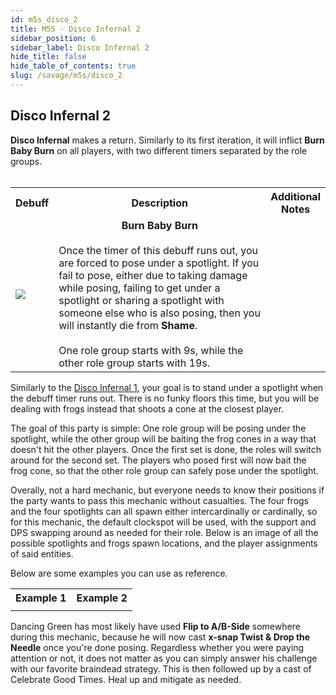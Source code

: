 ```yaml
---
id: m5s_disco_2
title: M5S - Disco Infernal 2
sidebar_position: 6
sidebar_label: Disco Infernal 2
hide_title: false
hide_table_of_contents: true
slug: /savage/m5s/disco_2
---
```



## Disco Infernal 2

<strong>Disco Infernal</strong> makes a return. Similarly to its first iteration, it will inflict <strong>Burn Baby Burn</strong> on all players, with two different timers separated by the role groups.<br /><br />

<table width='80%'>
    <tr>
        <th>Debuff</th>
        <th width='70%'>Description</th>
        <th>Additional Notes</th>
    </tr>
    <tr>
        <td><img src={burn_baby_burn_icon_hr} /></td>
        <td><center><strong>Burn Baby Burn</strong></center><br />Once the timer of this debuff runs out, you are forced to pose under a spotlight. If you fail to pose, either due to taking damage while posing, failing to get under a spotlight or sharing a spotlight with someone else who is also posing, then you will instantly die from <strong>Shame</strong>.<br /><br />One role group starts with 9s, while the other role group starts with 19s.</td>
        <td><KittenAsset path='m5s/burn_baby_burn2_partylist.png' /></td>
    </tr>
</table>

Similarly to the [Disco Infernal 1](/savage/m5s/disco_1), your goal is to stand under a spotlight when the debuff timer runs out. There is no funky floors this time, but you will be dealing with frogs instead that shoots a cone at the closest player.

The goal of this party is simple: One role group will be posing under the spotlight, while the other group will be baiting the frog cones in a way that doesn't hit the other players. Once the first set is done, the roles will switch around for the second set. The players who posed first will now bait the frog cone, so that the other role group can safely pose under the spotlight.

Overally, not a hard mechanic, but everyone needs to know their positions if the party wants to pass this mechanic without casualties. The four frogs and the four spotlights can all spawn either intercardinally or cardinally, so for this mechanic, the default clockspot will be used, with the support and DPS swapping around as needed for their role. Below is an image of all the possible spotlights and frogs spawn locations, and the player assignments of said entities.

<KittenAsset path='m5s/disco_infernal2_prio.png' wrapper='div' width='40%' />

Below are some examples you can use as reference.

<table>
    <tr>
        <th>Example 1</th>
        <th>Example 2</th>
    </tr>
    <tr>
        <td><KittenAsset path='m5s/disco_infernal2_example1.webm' /></td>
        <td><KittenAsset path='m5s/disco_infernal2_example2.webm' /></td>
    </tr>
</table>

Dancing Green has most likely have used <strong>Flip to A/B-Side</strong> somewhere during this mechanic, because he will now cast <strong>x-snap Twist & Drop the Needle</strong> once you're done posing. Regardless whether you were paying attention or not, it does not matter as you can simply answer his challenge with our favorite braindead strategy. This is then followed up by a cast of <Raidwide>Celebrate Good Times</Raidwide>. Heal up and mitigate as needed.